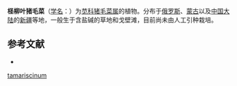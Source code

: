 {{Speciesbox
| name = 柽柳叶猪毛菜
| status = 
| status_system = 
| image =
| genus = Salsola
| species =  tamariscina
| authority = Pall.
}}

'''柽柳叶猪毛菜'''（[[学名|学名]]：{{lang|la|''Salsola tamariscina''}}）为[[苋科|苋科]][[猪毛菜属|猪毛菜属]]的植物。分布于[[俄罗斯|俄罗斯]]、[[蒙古|蒙古]]以及[[中国大陆|中国大陆]]的[[新疆|新疆]]等地，一般生于含盐碱的草地和戈壁滩，目前尚未由人工引种栽培。

== 参考文献 ==
<div class="references-small">
* {{cite web| url =http://www.bioinfo.cn/db05/KmzwSpecies.php?action=view&id=3583| title =柽柳叶猪毛菜| work =《中国高等植物数据库全库》| publisher =中国科学院微生物研究所| author =昆明植物研究所| accessdate =2009-02-24| deadurl =yes| archiveurl =https://web.archive.org/web/20160305041603/http://www.bioinfo.cn/db05/KmzwSpecies.php?action=view&id=3583| archivedate =2016-03-05}}
</div>
{{Taxonbar|from=Q11110263}}

{{DEFAULTSORT:Kali tamariscinum}}
[[Category:猪毛菜属|tamariscinum]]


{{Amaranthaceae-stub}}